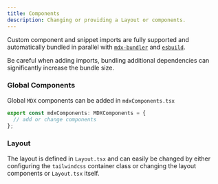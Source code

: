 ```yaml
---
title: Components
description: Changing or providing a Layout or components.
---
```


Custom component and snippet imports are fully supported and automatically bundled in parallel with [`mdx-bundler`](https://github.com/kentcdodds/mdx-bundler) and [`esbuild`](https://esbuild.github.io/).

<Warning>
Be careful when adding imports, bundling additional dependencies can significantly increase the bundle size.
</Warning>

### Global Components

Global `MDX` components can be added in `mdxComponents.tsx`

```ts {2}
export const mdxComponents: MDXComponents = {
  // add or change components
};
```

### Layout

The layout is defined in `Layout.tsx` and can easily be changed by either configuring the `tailwindcss` container class or changing the layout components or `Layout.tsx` itself.
